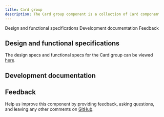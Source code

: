 ```yaml
---
title: Card group
description: The Card group component is a collection of Card components that can be used in block and group-level patterns.
---
```



<ComponentDescription name="Card Group" type="ui" />

<AnchorLinks>

<AnchorLink>Design and functional specifications</AnchorLink>
<AnchorLink>Development documentation</AnchorLink>
<AnchorLink>Feedback</AnchorLink>

</AnchorLinks>

## Design and functional specifications

The design specs and functional specs for the Card group can be viewed <a href="https://ibm.box.com/s/r4nt1w1fe2gnuqn6m9gac48tll7jq5pl" target="_blank">here</a>.

## Development documentation

<ComponentStatus name="Card Group" type="ui" />

## Feedback

Help us improve this component by providing feedback, asking questions, and leaving any other comments on [GitHub](https://github.com/carbon-design-system/carbon-for-ibm-dotcom).
